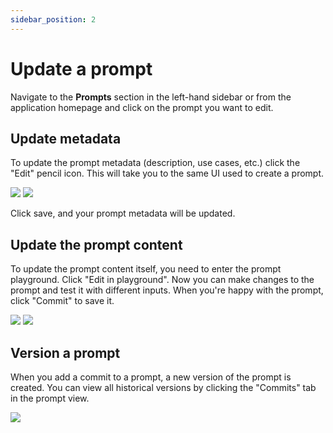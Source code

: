 ```yaml
---
sidebar_position: 2
---
```


# Update a prompt

Navigate to the **Prompts** section in the left-hand sidebar or from the application homepage and click on the prompt you want to edit.

## Update metadata

To update the prompt metadata (description, use cases, etc.) click the "Edit" pencil icon. This will take you to the same UI used to create a prompt.

![](../static/metadata_edit_button.png)
![](../static/update_prompt_form.png)

Click save, and your prompt metadata will be updated.

## Update the prompt content

To update the prompt content itself, you need to enter the prompt playground. Click "Edit in playground".
Now you can make changes to the prompt and test it with different inputs. When you're happy with the prompt, click "Commit" to save it.

![](../static/edit_in_playground.png)
![](../static/prompt_playground_edit_commit.png)

## Version a prompt

When you add a commit to a prompt, a new version of the prompt is created. You can view all historical versions by clicking the "Commits" tab in the prompt view.

![](../static/prompt_commits_tab.png)
